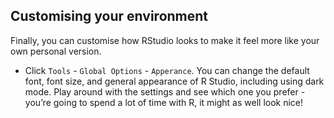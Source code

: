 ## Customising your environment

Finally, you can customise how RStudio looks to make it feel more like your own personal version. 

* Click `Tools` - `Global Options` - `Apperance`. You can change the default font, font size, and general appearance of R Studio, including using dark mode. Play around with the settings and see which one you prefer - you're going to spend a lot of time with R, it might as well look nice!